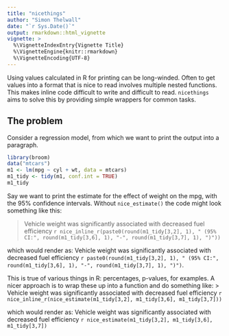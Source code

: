 ```yaml
---
title: "nicethings"
author: "Simon Thelwall"
date: "`r Sys.Date()`"
output: rmarkdown::html_vignette
vignette: >
  %\VignetteIndexEntry{Vignette Title}
  %\VignetteEngine{knitr::rmarkdown}
  %\VignetteEncoding{UTF-8}
---
```


Using values calculated in R for printing can be long-winded. 
Often to get values into a format that is nice to read involves multiple nested functions. 
This makes inline code difficult to write and difficult to read. 
`nicethings` aims to solve this by providing simple wrappers for common tasks. 

## The problem

Consider a regression model, from which we want to print the output into a paragraph. 

```r
library(broom)
data("mtcars")
m1 <- lm(mpg ~ cyl + wt, data = mtcars)
m1_tidy <- tidy(m1, conf.int = TRUE)
m1_tidy
```

Say we want to print the estimate for the effect of weight on the mpg, with the 95% confidence intervals. 
Without `nice_estimate()` the code might look something like this:

> Vehicle weight was significantly associated with decreased fuel efficiency `r nice_inline_r(paste0(round(m1_tidy[3,2], 1), " (95% CI:", round(m1_tidy[3,6], 1), "-", round(m1_tidy[3,7], 1), ")"))`

which would render as: 
Vehicle weight was significantly associated with decreased fuel efficiency `r paste0(round(m1_tidy[3,2], 1), " (95% CI:", round(m1_tidy[3,6], 1), "-", round(m1_tidy[3,7], 1), ")")`. 

This is true of various things in R: percentages, p-values, for examples. 
A nicer approach is to wrap these up into a function and do something like: 
> Vehicle weight was significantly associated with decreased fuel efficiency `r nice_inline_r(nice_estimate(m1_tidy[3,2], m1_tidy[3,6], m1_tidy[3,7]))`

which would render as:
Vehicle weight was significantly associated with decreased fuel efficiency `r nice_estimate(m1_tidy[3,2], m1_tidy[3,6], m1_tidy[3,7])`

